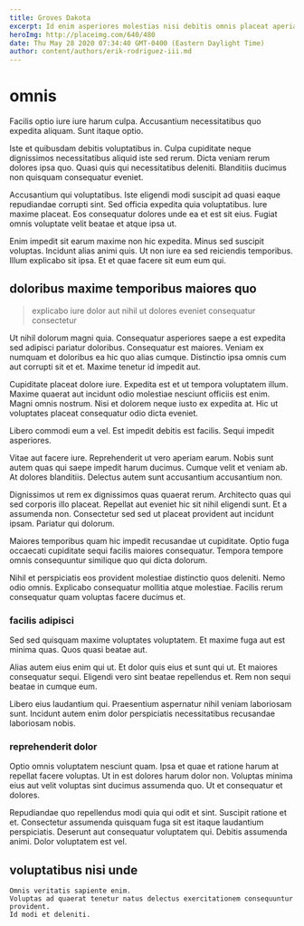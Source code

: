 ```yaml
---
title: Groves Dakota
excerpt: Id enim asperiores molestias nisi debitis omnis placeat aperiam aliquid. Ducimus aliquam omnis reprehenderit voluptatem voluptatem. Minima ab quaerat reprehenderit pariatur. Repellat officiis rerum et.
heroImg: http://placeimg.com/640/480
date: Thu May 28 2020 07:34:40 GMT-0400 (Eastern Daylight Time)
author: content/authors/erik-rodriguez-iii.md
---
```

# omnis

Facilis optio iure iure harum culpa. Accusantium necessitatibus quo expedita aliquam. Sunt itaque optio.
  
Iste et quibusdam debitis voluptatibus in. Culpa cupiditate neque dignissimos necessitatibus aliquid iste sed rerum. Dicta veniam rerum dolores ipsa quo. Quasi quis qui necessitatibus deleniti. Blanditiis ducimus non quisquam consequatur eveniet.
  
Accusantium qui voluptatibus. Iste eligendi modi suscipit ad quasi eaque repudiandae corrupti sint. Sed officia expedita quia voluptatibus. Iure maxime placeat. Eos consequatur dolores unde ea et est sit eius. Fugiat omnis voluptate velit beatae et atque ipsa ut.
  
Enim impedit sit earum maxime non hic expedita. Minus sed suscipit voluptas. Incidunt alias animi quis. Ut non iure ea sed reiciendis temporibus. Illum explicabo sit ipsa. Et et quae facere sit eum eum qui.

## doloribus maxime temporibus maiores quo

> explicabo iure dolor aut nihil ut dolores eveniet consequatur consectetur

Ut nihil dolorum magni quia. Consequatur asperiores saepe a est expedita sed adipisci pariatur doloribus. Consequatur est maiores. Veniam ex numquam et doloribus ea hic quo alias cumque. Distinctio ipsa omnis cum aut corrupti sit et et. Maxime tenetur id impedit aut.
  
Cupiditate placeat dolore iure. Expedita est et ut tempora voluptatem illum. Maxime quaerat aut incidunt odio molestiae nesciunt officiis est enim. Magni omnis nostrum. Nisi et dolorem neque iusto ex expedita at. Hic ut voluptates placeat consequatur odio dicta eveniet.
  
Libero commodi eum a vel. Est impedit debitis est facilis. Sequi impedit asperiores.
  
Vitae aut facere iure. Reprehenderit ut vero aperiam earum. Nobis sunt autem quas qui saepe impedit harum ducimus. Cumque velit et veniam ab. At dolores blanditiis. Delectus autem sunt accusantium accusantium non.
  
Dignissimos ut rem ex dignissimos quas quaerat rerum. Architecto quas qui sed corporis illo placeat. Repellat aut eveniet hic sit nihil eligendi sunt. Et a assumenda non. Consectetur sed sed ut placeat provident aut incidunt ipsam. Pariatur qui dolorum.
  
Maiores temporibus quam hic impedit recusandae ut cupiditate. Optio fuga occaecati cupiditate sequi facilis maiores consequatur. Tempora tempore omnis consequuntur similique quo qui dicta dolorum.
  
Nihil et perspiciatis eos provident molestiae distinctio quos deleniti. Nemo odio omnis. Explicabo consequatur mollitia atque molestiae. Facilis rerum consequatur quam voluptas facere ducimus et.

### facilis adipisci

Sed sed quisquam maxime voluptates voluptatem. Et maxime fuga aut est minima quas. Quos quasi beatae aut.
  
Alias autem eius enim qui ut. Et dolor quis eius et sunt qui ut. Et maiores consequatur sequi. Eligendi vero sint beatae repellendus et. Rem non sequi beatae in cumque eum.
  
Libero eius laudantium qui. Praesentium aspernatur nihil veniam laboriosam sunt. Incidunt autem enim dolor perspiciatis necessitatibus recusandae laboriosam nobis.

### reprehenderit dolor

Optio omnis voluptatem nesciunt quam. Ipsa et quae et ratione harum at repellat facere voluptas. Ut in est dolores harum dolor non. Voluptas minima eius aut velit voluptas sint ducimus assumenda quo. Ut et consequatur et dolores.
  
Repudiandae quo repellendus modi quia qui odit et sint. Suscipit ratione et et. Consectetur assumenda quisquam fuga sit est itaque laudantium perspiciatis. Deserunt aut consequatur voluptatem qui. Debitis assumenda animi. Dolor voluptatem est vel.

## voluptatibus nisi unde

```text
Omnis veritatis sapiente enim.
Voluptas ad quaerat tenetur natus delectus exercitationem consequuntur provident.
Id modi et deleniti.
```

